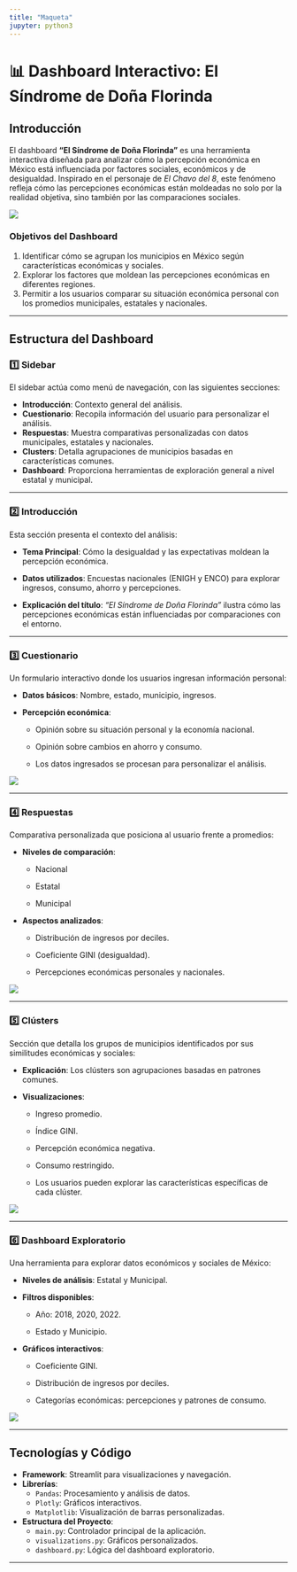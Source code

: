 ```yaml
---
title: "Maqueta"
jupyter: python3
---
```


# 📊 Dashboard Interactivo: El Síndrome de Doña Florinda

## Introducción

El dashboard **"El Síndrome de Doña Florinda"** es una herramienta interactiva diseñada para analizar cómo la percepción económica en México está influenciada por factores sociales, económicos y de desigualdad. Inspirado en el personaje de *El Chavo del 8*, este fenómeno refleja cómo las percepciones económicas están moldeadas no solo por la realidad objetiva, sino también por las comparaciones sociales.

[![](img/Intro.png){fig-align="center"}](https://dashboard-dona-florinda.streamlit.app/)

### Objetivos del Dashboard

1.  Identificar cómo se agrupan los municipios en México según características económicas y sociales.
2.  Explorar los factores que moldean las percepciones económicas en diferentes regiones.
3.  Permitir a los usuarios comparar su situación económica personal con los promedios municipales, estatales y nacionales.

------------------------------------------------------------------------

## Estructura del Dashboard

### 1️⃣ Sidebar

El sidebar actúa como menú de navegación, con las siguientes secciones:

-   **Introducción**: Contexto general del análisis.
-   **Cuestionario**: Recopila información del usuario para personalizar el análisis.
-   **Respuestas**: Muestra comparativas personalizadas con datos municipales, estatales y nacionales.
-   **Clusters**: Detalla agrupaciones de municipios basadas en características comunes.
-   **Dashboard**: Proporciona herramientas de exploración general a nivel estatal y municipal.

------------------------------------------------------------------------

### 2️⃣ Introducción

Esta sección presenta el contexto del análisis:

-   **Tema Principal**: Cómo la desigualdad y las expectativas moldean la percepción económica.

-   **Datos utilizados**: Encuestas nacionales (ENIGH y ENCO) para explorar ingresos, consumo, ahorro y percepciones.

-   **Explicación del título**: *"El Síndrome de Doña Florinda"* ilustra cómo las percepciones económicas están influenciadas por comparaciones con el entorno.

------------------------------------------------------------------------

### 3️⃣ Cuestionario

Un formulario interactivo donde los usuarios ingresan información personal:

-   **Datos básicos**: Nombre, estado, municipio, ingresos.

-   **Percepción económica**:

    -   Opinión sobre su situación personal y la economía nacional.

    -   Opinión sobre cambios en ahorro y consumo.

    -   Los datos ingresados se procesan para personalizar el análisis.

![](img/Cuestionario.png){fig-align="center"}

------------------------------------------------------------------------

### 4️⃣ Respuestas

Comparativa personalizada que posiciona al usuario frente a promedios:

-   **Niveles de comparación**:

    -   Nacional

    -   Estatal

    -   Municipal

-   **Aspectos analizados**:

    -   Distribución de ingresos por deciles.

    -   Coeficiente GINI (desigualdad).

    -   Percepciones económicas personales y nacionales.

![](img/Respuestas.png){fig-align="center"}

------------------------------------------------------------------------

### 5️⃣ Clústers

Sección que detalla los grupos de municipios identificados por sus similitudes económicas y sociales:

-   **Explicación**: Los clústers son agrupaciones basadas en patrones comunes.

-   **Visualizaciones**:

    -   Ingreso promedio.

    -   Índice GINI.

    -   Percepción económica negativa.

    -   Consumo restringido.

    -   Los usuarios pueden explorar las características específicas de cada clúster.

![](img/Clusters.png){fig-align="center"}

------------------------------------------------------------------------

### 6️⃣ Dashboard Exploratorio

Una herramienta para explorar datos económicos y sociales de México:

-   **Niveles de análisis**: Estatal y Municipal.

-   **Filtros disponibles**:

    -   Año: 2018, 2020, 2022.

    -   Estado y Municipio.

-   **Gráficos interactivos**:

    -   Coeficiente GINI.

    -   Distribución de ingresos por deciles.

    -   Categorías económicas: percepciones y patrones de consumo.

![](img/DashboardImg.png){fig-align="center"}

------------------------------------------------------------------------

## Tecnologías y Código

-   **Framework**: Streamlit para visualizaciones y navegación.
-   **Librerías**:
    -   `Pandas`: Procesamiento y análisis de datos.
    -   `Plotly`: Gráficos interactivos.
    -   `Matplotlib`: Visualización de barras personalizadas.
-   **Estructura del Proyecto**:
    -   `main.py`: Controlador principal de la aplicación.
    -   `visualizations.py`: Gráficos personalizados.
    -   `dashboard.py`: Lógica del dashboard exploratorio.

------------------------------------------------------------------------
